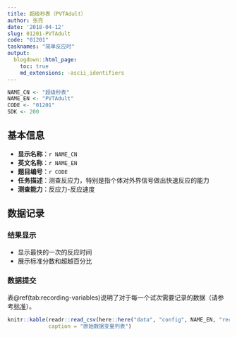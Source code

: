 ```yaml
---
title: 超级秒表（PVTAdult）
author: 张亮
date: '2018-04-12'
slug: 01201-PVTAdult
code: "01201"
tasknames: "简单反应时"
output:
  blogdown::html_page:
    toc: true
    md_extensions: -ascii_identifiers
---
```


```r
NAME_CN <- "超级秒表"
NAME_EN <- "PVTAdult"
CODE <- "01201"
SDK <- 200
```

## 基本信息

* **显示名称**：`r NAME_CN`
* **英文名称**：`r NAME_EN`
* **题目编号**：`r CODE`
* **任务描述**：测查反应力，特别是指个体对外界信号做出快速反应的能力
* **测查能力**：反应力-反应速度

## 数据记录

### 结果显示

+ 显示最快的一次的反应时间
+ 展示标准分数和超越百分比

### 数据提交

表\@ref(tab:recording-variables)说明了对于每一个试次需要记录的数据（请参考[标准](`r blogdown::shortcode("relref", "standard.html")`)）。

```r
knitr::kable(readr::read_csv(here::here("data", "config", NAME_EN, "recs.csv")),
             caption = "原始数据变量列表")
```
